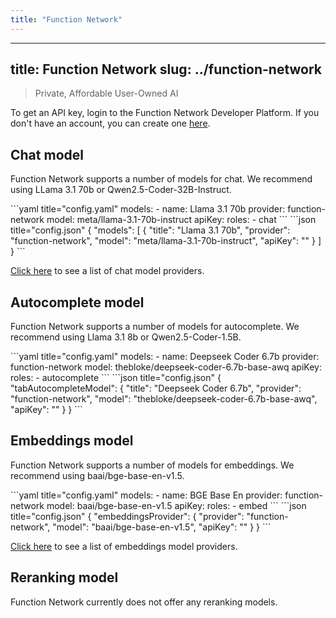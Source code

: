 ```yaml
---
title: "Function Network"
---
```


---
title: Function Network
slug: ../function-network
---



> Private, Affordable User-Owned AI

<Info>

To get an API key, login to the Function Network Developer Platform. If you don't have an account, you can create one [here](https://www.function.network/join-waitlist).

</Info>

## Chat model

Function Network supports a number of models for chat. We recommend using LLama 3.1 70b or Qwen2.5-Coder-32B-Instruct.

<Tabs>
  <Tab title="YAML">
  ```yaml title="config.yaml"
  models:
    - name: Llama 3.1 70b
      provider: function-network
      model: meta/llama-3.1-70b-instruct
      apiKey: <YOUR_FUNCTION_NETWORK_API_KEY>
      roles:
        - chat
  ```
  </Tab>
  <Tab title="JSON">
  ```json title="config.json"
  {
    "models": [
      {
        "title": "Llama 3.1 70b",
        "provider": "function-network",
        "model": "meta/llama-3.1-70b-instruct",
        "apiKey": "<YOUR_FUNCTION_NETWORK_API_KEY>"
      }
    ]
  }
  ```
  </Tab>
</Tabs>

[Click here](https://docs.function.network/models-supported/chat-and-code-completion) to see a list of chat model providers.

## Autocomplete model

Function Network supports a number of models for autocomplete. We recommend using Llama 3.1 8b or Qwen2.5-Coder-1.5B.

<Tabs>
  <Tab title="YAML">
  ```yaml title="config.yaml"
  models:
    - name: Deepseek Coder 6.7b
      provider: function-network
      model: thebloke/deepseek-coder-6.7b-base-awq
      apiKey: <YOUR_FUNCTION_NETWORK_API_KEY>
      roles:
        - autocomplete
  ```
  </Tab>
  <Tab title="JSON">
  ```json title="config.json"
  {
    "tabAutocompleteModel": {
      "title": "Deepseek Coder 6.7b",
      "provider": "function-network",
      "model": "thebloke/deepseek-coder-6.7b-base-awq",
      "apiKey": "<YOUR_FUNCTION_NETWORK_API_KEY>"
    }
  }
  ```
  </Tab>
</Tabs>

## Embeddings model

Function Network supports a number of models for embeddings. We recommend using baai/bge-base-en-v1.5.

<Tabs>
  <Tab title="YAML">
  ```yaml title="config.yaml"
  models:
    - name: BGE Base En
      provider: function-network
      model: baai/bge-base-en-v1.5
      apiKey: <YOUR_FUNCTION_NETWORK_API_KEY>
      roles:
        - embed
  ```
  </Tab>
  <Tab title="JSON">
  ```json title="config.json"
  {
    "embeddingsProvider": {
      "provider": "function-network",
      "model": "baai/bge-base-en-v1.5",
      "apiKey": "<YOUR_FUNCTION_NETWORK_API_KEY>"
    }
  }
  ```
  </Tab>
</Tabs>

[Click here](https://docs.function.network/models-supported/embeddings) to see a list of embeddings model providers.

## Reranking model

Function Network currently does not offer any reranking models.

